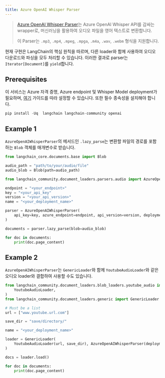 ```yaml
---
title: Azure OpenAI Whisper Parser
---
```


>[Azure OpenAI Whisper Parser](https://learn.microsoft.com/en-us/azure/ai-services/speech-service/whisper-overview)는 Azure OpenAI Whisper API를 감싸는 wrapper로, 머신러닝을 활용하여 오디오 파일을 영어 텍스트로 변환합니다.
>
>이 Parser는 `.mp3`, `.mp4`, `.mpeg`, `.mpga`, `.m4a`, `.wav`, `.webm` 형식을 지원합니다.

현재 구현은 LangChain의 핵심 원칙을 따르며, 다른 loader와 함께 사용하여 오디오 다운로드와 파싱을 모두 처리할 수 있습니다. 이러한 결과로 parser는 `Iterator[Document]`를 `yield`합니다.

## Prerequisites

이 서비스는 Azure 자격 증명, Azure endpoint 및 Whisper Model deployment가 필요하며, [여기](https://learn.microsoft.com/en-us/azure/ai-services/openai/whisper-quickstart?tabs=command-line%2Cpython-new%2Cjavascript&pivots=programming-language-python) 가이드를 따라 설정할 수 있습니다. 또한 필수 종속성을 설치해야 합니다.

```python
pip install -Uq  langchain langchain-community openai
```

## Example 1

`AzureOpenAIWhisperParser`의 메서드인 `.lazy_parse`는 변환할 파일의 경로를 포함하는 `Blob` 객체를 매개변수로 받습니다.

```python
from langchain_core.documents.base import Blob

audio_path = "path/to/your/audio/file"
audio_blob = Blob(path=audio_path)
```

```python
from langchain_community.document_loaders.parsers.audio import AzureOpenAIWhisperParser

endpoint = "<your_endpoint>"
key = "<your_api_key"
version = "<your_api_version>"
name = "<your_deployment_name>"

parser = AzureOpenAIWhisperParser(
    api_key=key, azure_endpoint=endpoint, api_version=version, deployment_name=name
)
```

```python
documents = parser.lazy_parse(blob=audio_blob)
```

```python
for doc in documents:
    print(doc.page_content)
```

## Example 2

`AzureOpenAIWhisperParser`는 `GenericLoader`와 함께 `YoutubeAudioLoader`와 같은 오디오 loader와 결합하여 사용할 수도 있습니다.

```python
from langchain_community.document_loaders.blob_loaders.youtube_audio import (
    YoutubeAudioLoader,
)
from langchain_community.document_loaders.generic import GenericLoader
```

```python
# Must be a list
url = ["www.youtube.url.com"]

save_dir = "save/directory/"
```

```python
name = "<your_deployment_name>"

loader = GenericLoader(
    YoutubeAudioLoader(url, save_dir), AzureOpenAIWhisperParser(deployment_name=name)
)

docs = loader.load()
```

```python
for doc in documents:
    print(doc.page_content)
```